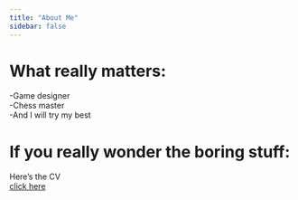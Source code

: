 ```yaml
---
title: "About Me"
sidebar: false 
---
```




# What really matters:
-Game designer \
-Chess master\
-And I will try my best\


# If you really wonder the boring stuff:

Here's the CV\
[click here](resume.pdf)